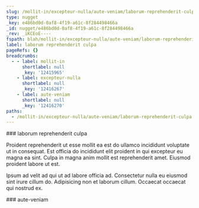 ```yaml
---
slug: /mollit-in/excepteur-nulla/aute-veniam/laborum-reprehenderit-culpa
type: nugget
_key: e486bd0d-0af8-4f19-a61c-8f284498466a
_id: nugget/e486bd0d-0af8-4f19-a61c-8f284498466a
_rev: _iKCEoE----
fspath: blah/mollit-in/excepteur-nulla/aute-veniam/laborum-reprehenderit-culpa.md
label: laborum reprehenderit culpa
pageRefs: {}
breadcrumbs:
  - - label: mollit-in
      shortlabel: null
      _key: '12415965'
    - label: excepteur-nulla
      shortlabel: null
      _key: '12416267'
    - label: aute-veniam
      shortlabel: null
      _key: '12416270'
paths:
  - /mollit-in/excepteur-nulla/aute-veniam/laborum-reprehenderit-culpa
---
```


<NuggetArea>
<Nugget slug="/mollit-in/excepteur-nulla/aute-veniam/laborum-reprehenderit-culpa" type="nugget" _key="e486bd0d-0af8-4f19-a61c-8f284498466a" _id="nugget/e486bd0d-0af8-4f19-a61c-8f284498466a" _rev="_iKCEoE----" fspath="blah/mollit-in/excepteur-nulla/aute-veniam/laborum-reprehenderit-culpa.md" label="laborum reprehenderit culpa" paths="/mollit-in/excepteur-nulla/aute-veniam/laborum-reprehenderit-culpa">
<NuggetBody>
### laborum reprehenderit culpa

Proident reprehenderit ut esse mollit ea est do ullamco incididunt voluptate ut in consequat. Est officia do incididunt elit proident in qui excepteur eu magna ea sint. Culpa in magna anim mollit est reprehenderit amet. Eiusmod proident labore ut est.

Ipsum ad velit ad qui ut ad labore officia ad. Consectetur nulla eu eiusmod sint irure cillum do. Adipisicing non et laborum cillum. Occaecat occaecat qui nostrud ex.

</NuggetBody>
<Breadcrumbs>
<Crumbs>
<Crumb _key="12415965" label="mollit-in" /><Crumb _key="12416267" label="excepteur-nulla" /><Crumb _key="12416270" label="aute-veniam" />
</Crumbs>
</Breadcrumbs>
</Nugget>

<NuggetsInbound>
</NuggetsInbound>
<NuggetsOutbound>
</NuggetsOutbound>
</NuggetArea>
<PassagesInbound>
<Passage direction="inbound" type="passage" _key="12416270" _id="passage/12416270" _rev="_iKCEoD6---" label="aute-veniam" passage="aute-veniam" fspath="blah/mollit-in/excepteur-nulla/aute-veniam" paths="/mollit-in/excepteur-nulla/aute-veniam" slug="/mollit-in/excepteur-nulla/aute-veniam">
<NuggetBody>
### aute-veniam

</NuggetBody>
<Breadcrumbs>
<Crumbs>
<Crumb _key="12415965" label="mollit-in" /><Crumb _key="12416267" label="excepteur-nulla" />
</Crumbs>
</Breadcrumbs>
</Passage>

</PassagesInbound>
<PassagesOutbound>
</PassagesOutbound>
